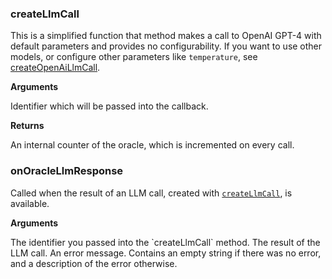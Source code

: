 ### createLlmCall

This is a simplified function that method makes a call to OpenAI GPT-4 with default parameters and provides no configurability. If you want to use other models, or configure other parameters like `temperature`, see [createOpenAiLlmCall](/reference/llms/openai#createopenaillmcall).

**Arguments**

<ParamField path="promptCallbackId" type="uint">
  Identifier which will be passed into the callback.
</ParamField>

**Returns**

<ResponseField name="counter" type="uint">
  An internal counter of the oracle, which is incremented on every call.
</ResponseField>


### onOracleLlmResponse

Called when the result of an LLM call, created with [`createLlmCall`](#createllmcall), is available.

**Arguments**

<ParamField path="callbackId" type="uint">
  The identifier you passed into the `createLlmCall` method.
</ParamField>

<ParamField path="response" type="string">
  The result of the LLM call.
</ParamField>

<ParamField path="errorMessage" type="string">
  An error message. Contains an empty string if there was no error, and a description of the error otherwise.
</ParamField>